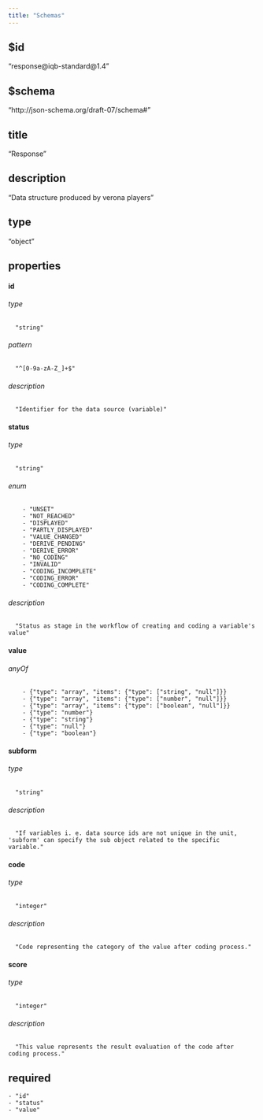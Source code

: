 ---
title: "Schemas"
---
## $id 
  "response@iqb-standard@1.4"

## $schema 
  "http://json-schema.org/draft-07/schema#"

## title 
  "Response"

## description 
  "Data structure produced by verona players"

## type 
  "object"

## properties 
#### id 
###### type 
      "string"

###### pattern 
      "^[0-9a-zA-Z_]+$"

###### description 
      "Identifier for the data source (variable)"

#### status 
###### type 
      "string"

###### enum 
        - "UNSET"
        - "NOT_REACHED"
        - "DISPLAYED"
        - "PARTLY_DISPLAYED"
        - "VALUE_CHANGED"
        - "DERIVE_PENDING"
        - "DERIVE_ERROR"
        - "NO_CODING"
        - "INVALID"
        - "CODING_INCOMPLETE"
        - "CODING_ERROR"
        - "CODING_COMPLETE"
###### description 
      "Status as stage in the workflow of creating and coding a variable's value"

#### value 
###### anyOf 
        - {"type": "array", "items": {"type": ["string", "null"]}}
        - {"type": "array", "items": {"type": ["number", "null"]}}
        - {"type": "array", "items": {"type": ["boolean", "null"]}}
        - {"type": "number"}
        - {"type": "string"}
        - {"type": "null"}
        - {"type": "boolean"}
#### subform 
###### type 
      "string"

###### description 
      "If variables i. e. data source ids are not unique in the unit, 'subform' can specify the sub object related to the specific variable."

#### code 
###### type 
      "integer"

###### description 
      "Code representing the category of the value after coding process."

#### score 
###### type 
      "integer"

###### description 
      "This value represents the result evaluation of the code after coding process."

## required 
    - "id"
    - "status"
    - "value"
